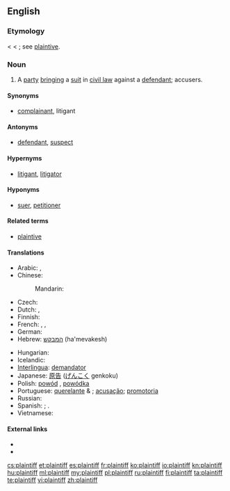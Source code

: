 ==English==
{{wikipedia}}

===Etymology===
< {{etyl|enm}} {{term|plaintif}} < {{etyl|fro}} {{term|plaintif||complaining; as a noun, one who complains, a plaintiff}}; see [[plaintive]].

===Noun===
{{en-noun}}

# {{legal}} A [[party]] [[bringing]] a [[suit]] in [[civil law]] against a [[defendant]]; accusers.

====Synonyms====
* [[complainant]], litigant

====Antonyms====
* [[defendant]], [[suspect]]

====Hypernyms====
* [[litigant]], [[litigator]]

====Hyponyms====
* [[suer]], [[petitioner]]

====Related terms====
* [[plaintive]]

====Translations====
{{trans-top|party bringing a suit in civil law against a defendant}}
* Arabic: {{qualifier|indefinite}} {{t|ar|مدع|m|alt=مدعٍ|tr=mudda`in}},  {{qualifier|definite}} {{t|ar|المدعي|tr=al-mudda`iy}}
* Chinese:
*: Mandarin: {{zh-zh-p|原告|yuángào}}
* Czech: {{t-|cs|žalobce|m}}
* Dutch: {{t|nl|eiser}}, {{t+|nl|aanklager}}
* Finnish: {{t+|fi|kantaja}}
* French: {{t+|fr|demandeur}},  {{t+|fr|plaignant|m}},  {{t|fr|plaignante|f}}
* German: {{t+|de|Kläger|m}}
* Hebrew: [[המבקש]] (ha'mevakesh)
{{trans-mid}}
* Hungarian: {{t+|hu|felperes}}
* Icelandic: {{t-|is|stefnandi|m}}
* [[Interlingua]]: [[demandator]]
* Japanese: [[原告]] ([[げんこく]] genkoku)
* Polish: [[powód]] {{m}}, [[powódka]] {{f}}
* Portuguese: [[querelante]] {{m}} & {{f}}; [[acusação]]; [[promotoria]]
* Russian: {{t+|ru|истец|m|tr=istéc}}
* Spanish: {{t-|es|demandante}}; {{t-|es|querellante}}.
* Vietnamese: {{t|vi|nguyên cáo|xs=Vietnamese}}
{{trans-bottom}}

====External links====
* {{R:Webster 1913}}
* {{R:Century 1911}}

[[cs:plaintiff]]
[[et:plaintiff]]
[[es:plaintiff]]
[[fr:plaintiff]]
[[ko:plaintiff]]
[[io:plaintiff]]
[[kn:plaintiff]]
[[hu:plaintiff]]
[[ml:plaintiff]]
[[my:plaintiff]]
[[pl:plaintiff]]
[[ru:plaintiff]]
[[fi:plaintiff]]
[[ta:plaintiff]]
[[te:plaintiff]]
[[vi:plaintiff]]
[[zh:plaintiff]]